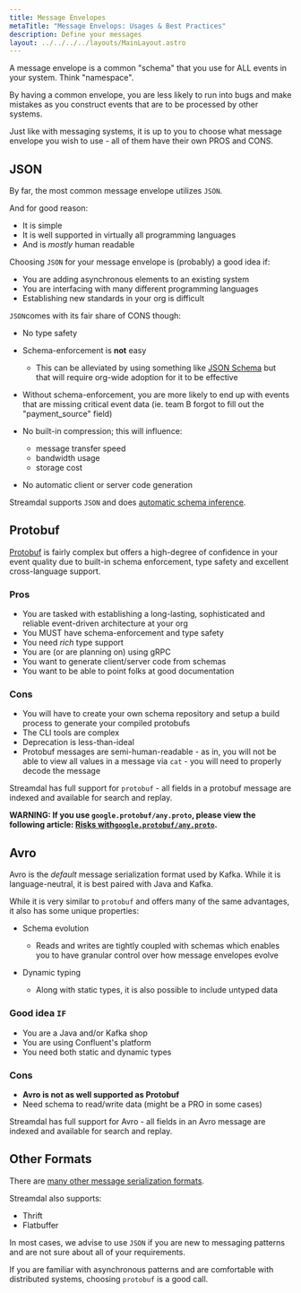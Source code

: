 ```yaml
---
title: Message Envelopes
metaTitle: "Message Envelops: Usages & Best Practices"
description: Define your messages
layout: ../../../../layouts/MainLayout.astro
---
```


A message envelope is a common "schema" that you use for ALL events in your system. Think "namespace".

By having a common envelope, you are less likely to run into bugs and make mistakes as you construct events that are to be processed by other systems.

Just like with messaging systems, it is up to you to choose what message envelope you wish to use - all of them have their own PROS and CONS.

## JSON

By far, the most common message envelope utilizes `JSON`.

And for good reason:

- It is simple
- It is well supported in virtually all programming languages
- And is _mostly_ human readable

Choosing `JSON` for your message envelope is (probably) a good idea if:

- You are adding asynchronous elements to an existing system
- You are interfacing with many different programming languages
- Establishing new standards in your org is difficult

`JSON`comes with its fair share of CONS though:

- No type safety
- Schema-enforcement is **not** easy

  - This can be alleviated by using something like [JSON Schema](https://json-schema.org/) but that will require org-wide adoption for it to be effective

- Without schema-enforcement, you are more likely to end up with events that are missing critical event data (ie. team B forgot to fill out the "payment_source" field)
- No built-in compression; this will influence:

  - message transfer speed
  - bandwidth usage
  - storage cost

- No automatic client or server code generation

Streamdal supports `JSON` and does [automatic schema inference](undefined).

## Protobuf

[Protobuf](https://developers.google.com/protocol-buffers) is fairly complex but offers a high-degree of confidence in your event quality due to built-in schema enforcement, type safety and excellent cross-language support.

### Pros

- You are tasked with establishing a long-lasting, sophisticated and reliable event-driven architecture at your org
- You MUST have schema-enforcement and type safety
- You need _rich_ type support
- You are (or are planning on) using gRPC
- You want to generate client/server code from schemas
- You want to be able to point folks at good documentation

### Cons

- You will have to create your own schema repository and setup a build process to generate your compiled protobufs
- The CLI tools are complex
- Deprecation is less-than-ideal
- Protobuf messages are semi-human-readable - as in, you will not be able to view all values in a message via `cat` - you will need to properly decode the message

Streamdal has full support for `protobuf` - all fields in a protobuf message are indexed and available for search and replay.

**WARNING: If you use `google.protobuf/any.proto`, please view the following article: [Risks with`google.protobuf/any.proto`](undefined).**

## Avro

Avro is the _default_ message serialization format used by Kafka. While it is language-neutral, it is best paired with Java and Kafka.

While it is very similar to `protobuf` and offers many of the same advantages, it also has some unique properties:

- Schema evolution

  - Reads and writes are tightly coupled with schemas which enables you to have granular control over how message envelopes evolve

- Dynamic typing
  - Along with static types, it is also possible to include untyped data

### Good idea `IF`

- You are a Java and/or Kafka shop
- You are using Confluent's platform
- You need both static and dynamic types

### Cons

- **Avro is not as well supported as Protobuf**
- Need schema to read/write data (might be a PRO in some cases)

Streamdal has full support for Avro - all fields in an Avro message are indexed and available for search and replay.

## Other Formats

There are [many other message serialization formats](https://en.wikipedia.org/wiki/Comparison_of_data-serialization_formats).

Streamdal also supports:

- Thrift
- Flatbuffer

In most cases, we advise to use `JSON` if you are new to messaging patterns and are not sure about all of your requirements.

If you are familiar with asynchronous patterns and are comfortable with distributed systems, choosing `protobuf` is a good call.
